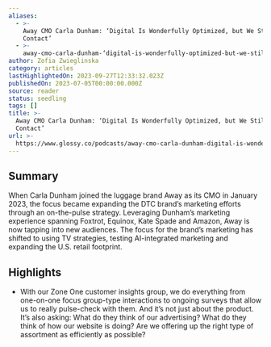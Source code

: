 ```yaml
---
aliases:
  - >-
    Away CMO Carla Dunham: ‘Digital Is Wonderfully Optimized, but We Still Need
    Contact’
  - >-
    away-cmo-carla-dunham-‘digital-is-wonderfully-optimized-but-we-still-need-contact’
author: Zofia Zwieglinska
category: articles
lastHighlightedOn: 2023-09-27T12:33:32.023Z
publishedOn: 2023-07-05T00:00:00.000Z
source: reader
status: seedling
tags: []
title: >-
  Away CMO Carla Dunham: ‘Digital Is Wonderfully Optimized, but We Still Need
  Contact’
url: >-
  https://www.glossy.co/podcasts/away-cmo-carla-dunham-digital-is-wonderfully-optimized-but-we-still-need-contact/?utm_campaign=glossydis&utm_medium=rss&utm_source=general-rss&utm_term=Retail%20Dive:%20DTC
---
```

## Summary

When Carla Dunham joined the luggage brand Away as its CMO in January 2023, the focus became expanding the DTC brand’s marketing efforts through an on-the-pulse strategy. Leveraging Dunham’s marketing experience spanning Foxtrot, Equinox, Kate Spade and Amazon, Away is now tapping into new audiences. The focus for the brand’s marketing has shifted to using TV strategies, testing AI-integrated marketing and expanding the U.S. retail footprint.

## Highlights

- With our Zone One customer insights group, we do everything from one-on-one focus group-type interactions to ongoing surveys that allow us to really pulse-check with them. And it’s not just about the product. It’s also asking: What do they think of our advertising? What do they think of how our website is doing? Are we offering up the right type of assortment as efficiently as possible?
